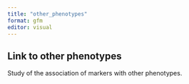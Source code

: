 ```yaml
---
title: "other_phenotypes"
format: gfm
editor: visual
---
```


## Link to other phenotypes

Study of the association of markers with other phenotypes.

```r


```
